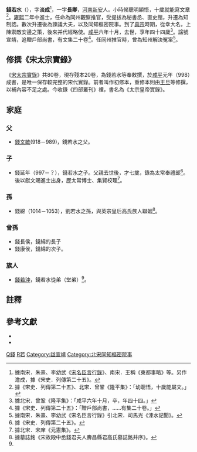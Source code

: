 '''錢若水'''（{{bd|960年||1003年|catIdx=Q錢}}），字'''淡成'''<ref>據南宋．朱熹、李幼武《[[宋名臣言行錄|宋名臣言行錄]]》、南宋．王稱《東都事略》等。另作澹成，據《宋史．列傳第二十五》。</ref>，一字'''長卿'''，[[河南|河南]][[新安|新安]]人。小時候聰明穎悟，十歲就能寫文章<ref>據《宋史．列傳第二十五》、北宋．曾鞏《隆平集》：「幼聰悟，十歲能屬文。」</ref>。[[雍熙|雍熙]]二年中進士，任命為同州觀察推官，受提拔為秘書丞、直史館，升遷為知制誥。數次升遷後為諫議大夫，以及同知樞密院事。到了[[宋真宗|真宗]]時期，從幸大名，上陳禦敵安邊之策，後來并代經略使。[[咸平|咸平]]六年十月，去世，享年四十四歲<ref>據北宋．曾鞏《隆平集》：「咸平六年十月，卒，年四十四。」</ref>。諡號宣靖，追贈戶部尚書，有文集二十卷<ref>據《宋史．列傳第二十五》：「贈戶部尚書，……有集二十卷。」</ref>。任同州推官時，曾為知州解決冤案<ref>據南宋．朱熹、李幼武《宋名臣言行錄》引北宋．司馬光《涑水記聞》。</ref>。

== 修撰《宋太宗實錄》==
《[[宋太宗實錄|宋太宗實錄]]》共80卷，現存殘本20卷，為錢若水等奉敕撰，於[[咸平|咸平]]元年（998）成書，是唯一保存較完整的宋代實錄。前者叫作初修本，重修本則由[[王旦|王旦]]等修撰，以補內容不足之處。今收錄《四部叢刊》裡，書名為《太宗皇帝實錄》。

== 家庭 ==
=== 父 ===
* [[錢文敏|錢文敏]](918－989)，錢若水之父。

=== 子 ===
* 錢延年（997－？），錢若水之子。父親去世後，才七歲，錄為太常奉禮郎<ref name="#1">據《宋史．列傳第二十五》。</ref>。後以獻文賜進士出身，歷太常博士、集賢校理<ref>據北宋．宋庠《元憲集》。</ref>。

=== 孫 ===
* 錢綿（1014－1053），劉若水之孫，與英宗皇后高氏族人聯姻<ref>據墓誌銘《宋故殿中丞錢君夫人壽昌縣君高氏墓誌銘并序》。</ref>。

=== 曾孫 ===
* 錢長侯，錢綿的長子
* 錢康侯，錢綿的次子。

=== 族人 ===
* [[錢若沖|錢若沖]]，錢若水從弟（堂弟）<ref name="#1"/>。

== 註釋 ==
{{reflist|2}}

== 參考文獻 ==
* {{wikisource history|宋史|266}}
* {{wikisource history|涑水記聞|02}}

[[Category:宋朝政治人物|Q錢]]
[[Category:錢姓|R若]]
[[Category:諡宣靖|Category:諡宣靖]]
[[Category:北宋同知樞密院事|Category:北宋同知樞密院事]]